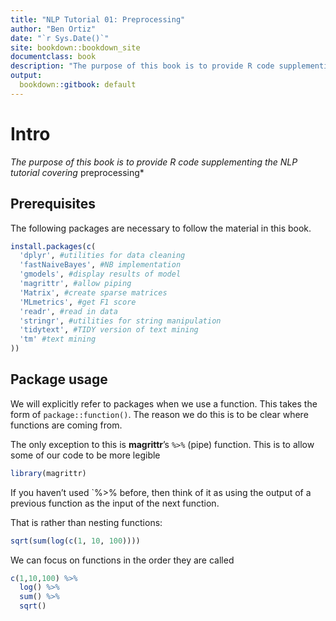 ```yaml
---
title: "NLP Tutorial 01: Preprocessing"
author: "Ben Ortiz"
date: "`r Sys.Date()`"
site: bookdown::bookdown_site
documentclass: book
description: "The purpose of this book is to provide R code supplementing the NLP tutorial covering *preprocessing*."
output:
  bookdown::gitbook: default
---
```


# Intro

*The purpose of this book is to provide R code supplementing the NLP tutorial covering *preprocessing*

## Prerequisites 

The following packages are necessary to follow the material in this book.

```r
install.packages(c(
  'dplyr', #utilities for data cleaning
  'fastNaiveBayes', #NB implementation
  'gmodels', #display results of model
  'magrittr', #allow piping
  'Matrix', #create sparse matrices
  'MLmetrics', #get F1 score
  'readr', #read in data
  'stringr', #utilities for string manipulation
  'tidytext', #TIDY version of text mining
  'tm' #text mining
))
```

## Package usage

We will explicitly refer to packages when we use a function. This takes the form of `package::function()`. The reason we do this is to be clear where functions are coming from.

The only exception to this is **magrittr**'s `%>%` (pipe) function. This is to allow some of our code to be more legible  

```r
library(magrittr)
```

If you haven't used `%>% before, then think of it as using the output of a previous function as the input of the next function.

That is rather than nesting functions:

```r
sqrt(sum(log(c(1, 10, 100))))
```

We can focus on functions in the order they are called

```r
c(1,10,100) %>%
  log() %>%
  sum() %>%
  sqrt()
```
